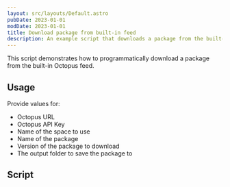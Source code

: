 ```yaml
---
layout: src/layouts/Default.astro
pubDate: 2023-01-01
modDate: 2023-01-01
title: Download package from built-in feed
description: An example script that downloads a package from the built-in feed.
---
```


This script demonstrates how to programmatically download a package from the built-in Octopus feed.

## Usage

Provide values for:

- Octopus URL
- Octopus API Key
- Name of the space to use
- Name of the package
- Version of the package to download
- The output folder to save the package to

## Script

<DownloadPackageScripts />

